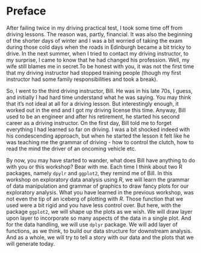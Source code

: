 # Preface {-}

After failing twice in my driving practical test, I took some time off from driving lessons. The reason was, partly, financial. It was also the beginning of the shorter days of winter and I was a bit worried of taking the exam during those cold days when the roads in Edinburgh became a bit tricky to drive. In the next summer, when I tried to contact my driving instructor, to my surprise, I came to know that he had changed his profession. Well, my wife still blames me in secret.To be honest with you, it was not the first time that my driving instructor had stopped training people (though my first instructor had some family responsibilities and took a break). 

So, I went to the third driving instructor, Bill. He was in his late 70s, I guess, and initially I had hard time understand what he was saying. You may think that it's not ideal at all for a driving lesson. But interestingly enough, it worked out in the end and I got my driving license this time. Anyway, Bill used to be an engineer and after his retirement, he started his second career as a driving instructor. On the first day, Bill told me to forget everything I had learned so far on driving. I was a bit shocked indeed with his condescending approach, but when he started the lesson it felt like he was teaching me the grammar of driving - how to control the clutch, how to read the mind the driver of an oncoming vehicle etc. 

By now, you may have started to wander, what does Bill have anything to do with you or this workshop? Bear with me. Each time I think about two R packages, namely `dpylr` and `ggplot2`, they remind me of Bill. In this workshop on exploratory data analysis using *R*, we will learn the grammar of data manipulation and grammar of graphics to draw fancy plots for our exploratory analysis. What you have learned in the previous workshop, was not even the tip of an iceberg of plotting with *R*. Those function that we used were a bit rigid and you have less control over. But here, with the package `ggplot2`, we will shape up the plots as we wish. We will draw layer upon layer to incorporate so many aspects of the data in a single plot. And for the data handling, we will use `dplyr` package. We will add layer of functions, as we think, to build our data structure for downstream analysis. And as a whole, we will try to tell a story with our data and the plots that we will generate today.
